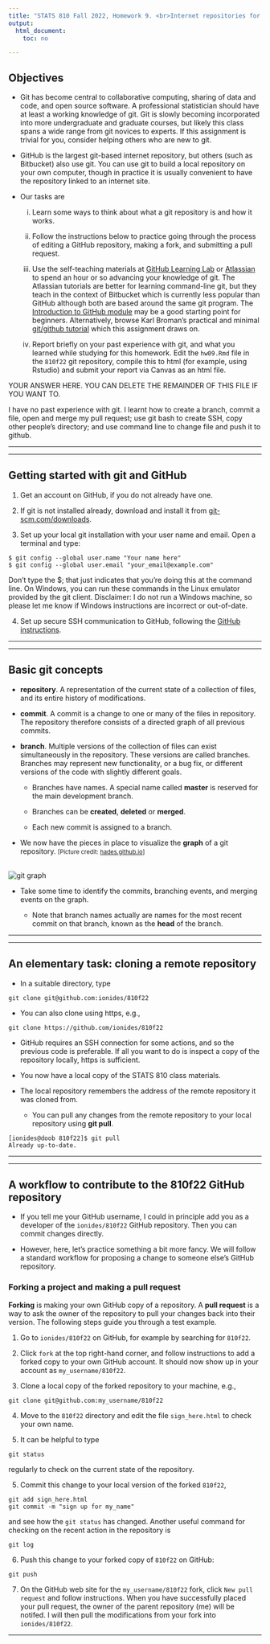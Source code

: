 ```yaml
---
title: "STATS 810 Fall 2022, Homework 9. <br>Internet repositories for collaboration and open-source research: git and GitHub"
output:
  html_document:
    toc: no

---
```


## Objectives

* Git has become central to collaborative computing, sharing of data and code, and open source software. A professional statistician should have at least a working knowledge of git. Git is slowly becoming incorporated into more undergraduate and graduate courses, but likely this class spans a wide range from git novices to experts. If this assignment is trivial for you, consider helping others who are new to git.

* GitHub is the largest git-based internet repository, but others (such as Bitbucket) also use git. You can use git to build a local repository on your own computer, though in practice it is usually convenient to have the repository linked to an internet site.

* Our tasks are 

    i.  Learn some ways to think about what a git repository is and how it works.

    ii. Follow the instructions below to practice going through the process of editing a GitHub repository, making a fork, and submitting a pull request.

    iii.  Use the self-teaching materials at [GitHub Learning Lab](https://lab.github.com/) or [Atlassian](https://www.atlassian.com/git/tutorials) to spend an hour or so advancing your knowledge of git. The Atlassian tutorials are better for learning command-line git, but they teach in the context of Bitbucket which is currently less popular than GitHub although both are based around the same git program. The [Introduction to GitHub module](https://lab.github.com/githubtraining/introduction-to-github) may be a good starting point for beginners. Alternatively, browse Karl Broman's practical and minimal [git/github tutorial](http://kbroman.org/github_tutorial/) which this assignment draws on.

    iv. Report briefly on your past experience with git, and what you learned while studying for this homework. Edit the `hw09.Rmd` file in the `810f22` git repository, compile this to html (for example, using Rstudio) and submit your report via Canvas as an html file.

YOUR ANSWER HERE. YOU CAN DELETE THE REMAINDER OF THIS FILE IF YOU WANT TO.

I have no past experience with git. I learnt how to create a branch, commit a file, open and merge my pull request; use git bash to create SSH, copy other people's directory; and use command line to change file and push it to github.

--------------

--------------


## Getting started with git and GitHub

1. Get an account on GitHub, if you do not already have one.

2. If git is not installed already, download and install it from [git-scm.com/downloads](http://git-scm.com/downloads).

3. Set up your local git installation with your user name and email. Open a terminal and type:

```
$ git config --global user.name "Your name here"
$ git config --global user.email "your_email@example.com"
```

Don’t type the \$; that just indicates that you’re doing this at the command line. On Windows, you can run these commands in the Linux emulator provided by the git client. Disclaimer: I do not run a Windows machine, so please let me know if Windows instructions are incorrect or out-of-date.

4. Set up secure SSH communication to GitHub, following the [GitHub instructions](https://help.github.com/articles/generating-ssh-keys/). 


------------------

-----------------

## Basic git concepts

* **repository**. A representation of the current state of a collection of files, and its entire history of modifications. 

* **commit**. A commit is a change to one or many of the files in repository. The repository therefore consists of a directed graph of all previous commits.

* **branch**. Multiple versions of the collection of files can exist simultaneously in the repository. 
These versions are called branches. 
Branches may represent new functionality, or a bug fix, or different versions of the code with slightly different goals. 

    + Branches have names. A special name called **master** is reserved for the main development branch.

    + Branches can be **created**, **deleted** or **merged**. 

    + Each new commit is assigned to a branch.

* We now have the pieces in place to visualize the **graph** of a git repository. <small>[Picture credit: [hades.github.io](http://hades.github.io/media/git/git-history.png)]</small>

<br>
![git graph](git-history.png)

* Take some time to identify the commits, branching events, and merging events on the graph.

    + Note that branch names actually are names for the most recent commit on that branch, known as the **head** of the branch.

-----------------

----------------

## An elementary task: cloning a remote repository

* In a suitable directory, type

```
git clone git@github.com:ionides/810f22
```

* You can also clone using https, e.g.,

```
git clone https://github.com/ionides/810f22
```

* GitHub requires an SSH connection for some actions, and so the previous code is preferable. If all you want to do is inspect a copy of the repository locally, https is sufficient.

* You now have a local copy of the STATS 810 class materials.

* The local repository remembers the address of the remote repository it was cloned from.

    + You can pull any changes from the remote repository to your local repository using **git pull**.

```
[ionides@doob 810f22]$ git pull
Already up-to-date.
```

----------------

---------------

## A workflow to contribute to the 810f22 GitHub repository

* If you tell me your GitHub username, I could in principle add you as a developer of the `ionides/810f22` GitHub repository. Then you can commit changes directly.

* However, here, let's practice something a bit more fancy. We will follow a standard workflow for proposing a change to someone else's GitHub repository.

### Forking a project and making a pull request

**Forking** is making your own GitHub copy of a repository. A **pull request** is a way to ask the owner of the repository to pull your changes back into their version. The following steps guide you through a test example.

1. Go to `ionides/810f22` on GitHub, for example by searching for `810f22`.

2. Click `fork` at the top right-hand corner, and follow instructions to add a forked copy to your own GitHub account. It should now show up in your account as `my_username/810f22`.

3. Clone a local copy of the forked repository to your machine, e.g.,

```
git clone git@github.com:my_username/810f22
```

4. Move to the `810f22` directory and edit the file `sign_here.html` to check your own name.

5. It can be helpful to type

```
git status
```

regularly to check on the current state of the repository.


5. Commit this change to your local version of the forked `810f22`,

```
git add sign_here.html
git commit -m "sign up for my_name"
```

and see how the `git status` has changed. Another useful command for checking on the recent action in the repository is

```
git log
```

6. Push this change to your forked copy of `810f22` on GitHub:

```
git push
```

7. On the GitHub web site for the `my_username/810f22` fork, click `New pull request` and follow instructions. When you have successfully placed your pull request, the owner of the parent repository (me) will be notifed. I will then pull the modifications from your fork into `ionides/810f22`.


-------------




 


